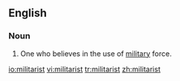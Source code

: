 ==English==
===Noun===
{{en-noun}}

#One who believes in the use of [[military]] force.

[[io:militarist]]
[[vi:militarist]]
[[tr:militarist]]
[[zh:militarist]]